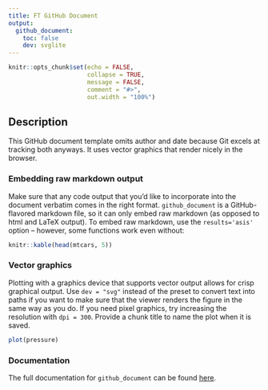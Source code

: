 ```yaml
---
title: FT GitHub Document
output: 
  github_document:
    toc: false
    dev: svglite
---
```

  
```r
knitr::opts_chunk$set(echo = FALSE, 
                      collapse = TRUE, 
                      message = FALSE,
                      comment = "#>",
                      out.width = "100%")
```

## Description

This GitHub document template omits author and date because Git excels at tracking both anyways. It uses vector graphics that render nicely in the browser.

### Embedding raw markdown output

Make sure that any code output that you'd like to incorporate into the document verbatim comes in the right format. `github_document` is a GitHub-flavored markdown file, so it can only embed raw markdown (as opposed to html and LaTeX output). To embed raw markdown, use the `results='asis'` option -- however, some functions work even without:

```r
knitr::kable(head(mtcars, 5))
```

### Vector graphics

Plotting with a graphics device that supports vector output allows for crisp graphical output. Use `dev = "svg"` instead of the preset to convert text into paths if you want to make sure that the viewer renders the figure in the same way as you do. If you need pixel graphics, try increasing the resolution with `dpi = 300`. Provide a chunk title to name the plot when it is saved. 

```r
plot(pressure)
```

### Documentation

The full documentation for `github_document` can be found [here](https://rmarkdown.rstudio.com/github_document_format.html).
